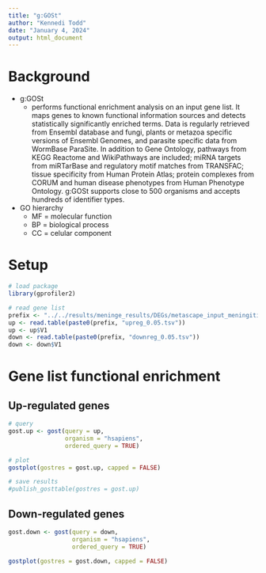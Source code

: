 ```yaml
---
title: "g:GOSt"
author: "Kennedi Todd"
date: "January 4, 2024"
output: html_document
---
```


# Background
- g:GOSt \
  + performs functional enrichment analysis on an input gene list. It maps genes to known functional information sources and detects statistically significantly enriched terms. Data is regularly retrieved from Ensembl database and fungi, plants or metazoa specific versions of Ensembl Genomes, and parasite specific data from WormBase ParaSite. In addition to Gene Ontology, pathways from KEGG Reactome and WikiPathways are included; miRNA targets from miRTarBase and regulatory motif matches from TRANSFAC; tissue specificity from Human Protein Atlas; protein complexes from CORUM and human disease phenotypes from Human Phenotype Ontology. g:GOSt supports close to 500 organisms and accepts hundreds of identifier types.
- GO hierarchy \
  + MF = molecular function \
  + BP = biological process
  + CC = celular component

# Setup
```r
# load package
library(gprofiler2)

# read gene list
prefix <- "../../results/meninge_results/DEGs/metascape_input_meningitis_vs_control_"
up <- read.table(paste0(prefix, "upreg_0.05.tsv"))
up <- up$V1
down <- read.table(paste0(prefix, "downreg_0.05.tsv"))
down <- down$V1
```

# Gene list functional enrichment
## Up-regulated genes
```r
# query
gost.up <- gost(query = up,
                organism = "hsapiens",
                ordered_query = TRUE)

# plot
gostplot(gostres = gost.up, capped = FALSE)

# save results
#publish_gosttable(gostres = gost.up)
```

## Down-regulated genes
```r
gost.down <- gost(query = down,
                  organism = "hsapiens",
                  ordered_query = TRUE)

gostplot(gostres = gost.down, capped = FALSE)
```
